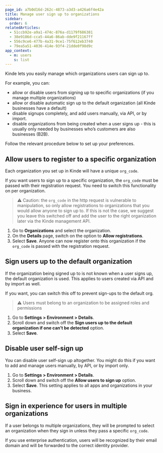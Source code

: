 ```yaml
---
page_id: a7b0d16d-262c-4873-a3d3-a426a6f4e42a
title: Manage user sign up to organizations
sidebar:
  order: 6
relatedArticles:
  - 51ccb92e-a9a1-474c-876a-d1179f686381
  - 38e9186d-cca5-44a6-86ab-dde9f21167ff
  - 556c9ce6-477b-4a31-9ce1-75f612eb3740
  - 79ea5a51-4036-414e-93f4-21dde0f98d9c
app_context:
  - m: users
    s: list
---
```


Kinde lets you easily manage which organizations users can sign up to.

For example, you can:

- allow or disable users from signing up to specific organizations (if you manage multiple organizations)
- allow or disable automatic sign up to the default organization (all Kinde businesses have a default)
- disable signups completely, and add users manually, via API, or by import.
- disable organizations from being created when a user signs up - this is usually only needed by businesses who’s customers are also businesses (B2B).

Follow the relevant procedure below to set up your preferences.

## Allow users to register to a specific organization

Each organization you set up in Kinde will have a unique `org_code`.

If you want users to sign up to a specific organization, the `org_code` must be passed with their registration request. You need to switch this functionality on per organization.

> ⚠️ Caution: the `org_code` in the http request is vulnerable to manipulation, so only allow registrations to organizations that you would allow anyone to sign up to. If this is not the case, we suggest you leave this switched off and add the user to the right organization later via the Kinde management API.

1. Go to **Organizations** and select the organization.
2. On the **Details** page, switch on the option to **Allow registrations**.
3. Select **Save**. Anyone can now register onto this organization if the `org_code` is passed with the registration request.

## Sign users up to the default organization

If the organization being signed up to is not known when a user signs up, the default organization is used. This applies to users created via API and by import as well.

If you want, you can switch this off to prevent sign-ups to the default org.

> ⚠️ Users must belong to an organization to be assigned roles and permissions

1. Go to **Settings > Environment > Details**.
2. Scroll down and switch off the **Sign users up to the default organization if one can’t be detected** option.
3. Select **Save**.

## Disable user self-sign up

You can disable user self-sign up altogether. You might do this if you want to add and manage users manually, by API, or by import only.

1. Go to **Settings > Environment > Details**.
2. Scroll down and switch off the **Allow users to sign up** option.
3. Select **Save**. This setting applies to all apps and organizations in your business.

## Sign in experience for users in multiple organizations

If a user belongs to multiple organizations, they will be prompted to select an organization when they sign in unless they pass a specific `org_code`.

If you use enterprise authentication, users will be recognized by their email domain and will be forwarded to the correct identity provider.
